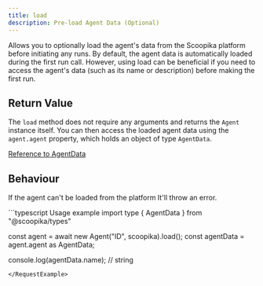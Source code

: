 ```yaml
---
title: load
description: Pre-load Agent Data (Optional)
---
```


Allows you to optionally load the agent's data from the Scoopika platform before initiating any runs. By default, the agent data is automatically loaded during the first run call. However, using load can be beneficial if you need to access the agent's data (such as its name or description) before making the first run.

## Return Value

The `load` method does not require any arguments and returns the `Agent` instance itself. You can then access the loaded agent data using the `agent.agent` property, which holds an object of type `AgentData`.

[Reference to AgentData](/api-reference/agent-data)

## Behaviour

If the agent can't be loaded from the platform It'll throw an error.

<RequestExample>
```typescript Usage example
import type { AgentData } from "@scoopika/types"

const agent = await new Agent("ID", scoopika).load();
const agentData = agent.agent as AgentData;

console.log(agentData.name); // string
```
</RequestExample>